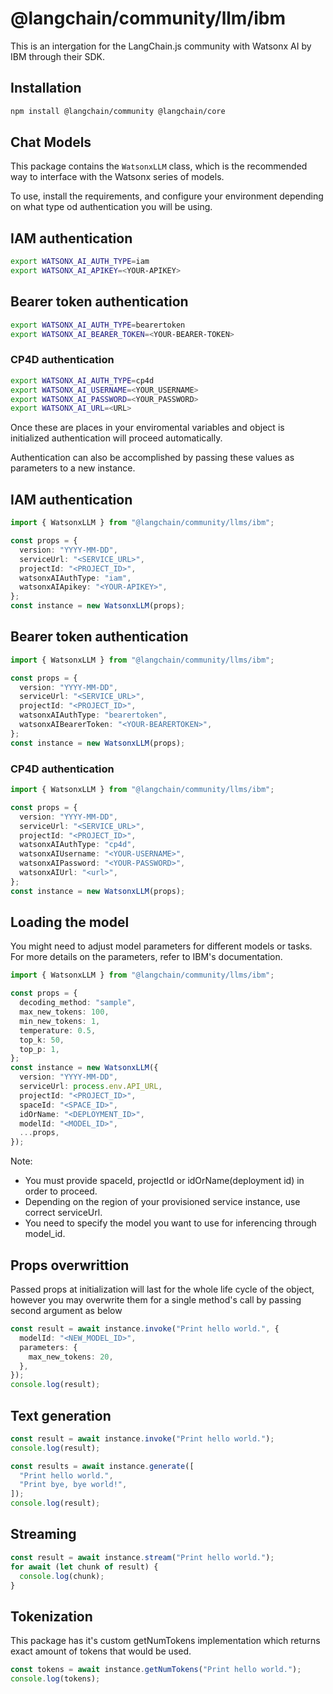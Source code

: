 # @langchain/community/llm/ibm

This is an intergation for the LangChain.js community with Watsonx AI by IBM through their SDK.

## Installation

```bash npm2yarn
npm install @langchain/community @langchain/core
```

## Chat Models

This package contains the `WatsonxLLM` class, which is the recommended way to interface with the Watsonx series of models.

To use, install the requirements, and configure your environment depending on what type od authentication you will be using.

## IAM authentication

```bash
export WATSONX_AI_AUTH_TYPE=iam
export WATSONX_AI_APIKEY=<YOUR-APIKEY>
```

## Bearer token authentication

```bash
export WATSONX_AI_AUTH_TYPE=bearertoken
export WATSONX_AI_BEARER_TOKEN=<YOUR-BEARER-TOKEN>
```

### CP4D authentication

```bash
export WATSONX_AI_AUTH_TYPE=cp4d
export WATSONX_AI_USERNAME=<YOUR_USERNAME>
export WATSONX_AI_PASSWORD=<YOUR_PASSWORD>
export WATSONX_AI_URL=<URL>
```

Once these are places in your enviromental variables and object is initialized authentication will proceed automatically.

Authentication can also be accomplished by passing these values as parameters to a new instance.

## IAM authentication

```typescript
import { WatsonxLLM } from "@langchain/community/llms/ibm";

const props = {
  version: "YYYY-MM-DD",
  serviceUrl: "<SERVICE_URL>",
  projectId: "<PROJECT_ID>",
  watsonxAIAuthType: "iam",
  watsonxAIApikey: "<YOUR-APIKEY>",
};
const instance = new WatsonxLLM(props);
```

## Bearer token authentication

```typescript
import { WatsonxLLM } from "@langchain/community/llms/ibm";

const props = {
  version: "YYYY-MM-DD",
  serviceUrl: "<SERVICE_URL>",
  projectId: "<PROJECT_ID>",
  watsonxAIAuthType: "bearertoken",
  watsonxAIBearerToken: "<YOUR-BEARERTOKEN>",
};
const instance = new WatsonxLLM(props);
```

### CP4D authentication

```typescript
import { WatsonxLLM } from "@langchain/community/llms/ibm";

const props = {
  version: "YYYY-MM-DD",
  serviceUrl: "<SERVICE_URL>",
  projectId: "<PROJECT_ID>",
  watsonxAIAuthType: "cp4d",
  watsonxAIUsername: "<YOUR-USERNAME>",
  watsonxAIPassword: "<YOUR-PASSWORD>",
  watsonxAIUrl: "<url>",
};
const instance = new WatsonxLLM(props);
```

## Loading the model

You might need to adjust model parameters for different models or tasks. For more details on the parameters, refer to IBM's documentation.

```typescript
import { WatsonxLLM } from "@langchain/community/llms/ibm";

const props = {
  decoding_method: "sample",
  max_new_tokens: 100,
  min_new_tokens: 1,
  temperature: 0.5,
  top_k: 50,
  top_p: 1,
};
const instance = new WatsonxLLM({
  version: "YYYY-MM-DD",
  serviceUrl: process.env.API_URL,
  projectId: "<PROJECT_ID>",
  spaceId: "<SPACE_ID>",
  idOrName: "<DEPLOYMENT_ID>",
  modelId: "<MODEL_ID>",
  ...props,
});
```

Note:

- You must provide spaceId, projectId or idOrName(deployment id) in order to proceed.
- Depending on the region of your provisioned service instance, use correct serviceUrl.
- You need to specify the model you want to use for inferencing through model_id.

## Props overwrittion

Passed props at initialization will last for the whole life cycle of the object, however you may overwrite them for a single method's call by passing second argument as below

```typescript
const result = await instance.invoke("Print hello world.", {
  modelId: "<NEW_MODEL_ID>",
  parameters: {
    max_new_tokens: 20,
  },
});
console.log(result);
```

## Text generation

```typescript
const result = await instance.invoke("Print hello world.");
console.log(result);

const results = await instance.generate([
  "Print hello world.",
  "Print bye, bye world!",
]);
console.log(result);
```

## Streaming

```typescript
const result = await instance.stream("Print hello world.");
for await (let chunk of result) {
  console.log(chunk);
}
```

## Tokenization

This package has it's custom getNumTokens implementation which returns exact amount of tokens that would be used.

```typescript
const tokens = await instance.getNumTokens("Print hello world.");
console.log(tokens);
```
